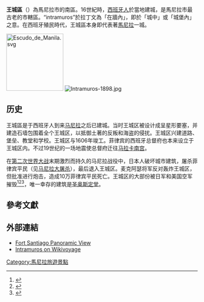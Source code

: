 {{Infobox Settlement
|name                   = 王城區
|image_skyline = Intramuros.jpg
|image_dot_map          = Manila 5th congressional district.PNG
|map_caption            = Map of Manila highlighting its 5th legislative district.
|dot_mapsize            = 200px
|dot_map_caption        = 菲律賓眾議院－馬尼拉第五選區標示圖
|dot_x =73 |dot_y =116
|nickname               = The Walled City
|subdivision_type       = 國家
|subdivision_name       = [[菲律賓|菲律賓]]
|subdivision_type1      = 區域
|subdivision_name1      = [[馬尼拉大都會|馬尼拉大都會]]
|subdivision_type2      = 城市
|subdivision_name2      = [[馬尼拉|馬尼拉]]
|subdivision_type3      = 眾議院選區
|subdivision_name3      = [[菲律賓眾議院選區|馬尼拉第五選區]]
|subdivision_type4      = [[Barangays|Barangays]]
|subdivision_name4      = [[#Barangays|5]]
|area_total_km2         = 0.67
|area_total_sq_mi       = 0.26
|population_as_of       = 2007<ref name=census07>{{Cite web |url=http://www.census.gov.ph/data/census2007/index.html |title=Final Results - 2007 Census of Population |accessdate=2010-04-28 |archive-date=2008-11-20 |archive-url=https://web.archive.org/web/20081120024509/http://www.census.gov.ph/data/census2007/index.html |dead-url=no }}</ref>
|population_total       = 5015
|population_density_km2 = auto
}}

'''王城區'''（{{lang-ceb
|Intramuros}}）為馬尼拉市的南區。16世紀時，[[西班牙人|西班牙人]]於當地建城，是馬尼拉市最古老的市轄區。“intramuros”於拉丁文為「在牆內」，即於「城中」或「城堡內」之意。在西班牙殖民時代，王城區本身即代表著[[馬尼拉|馬尼拉]]一城。

[[File:Escudo_de_Manila.svg|150px]]
[[File:Intramuros-1898.jpg|thumb]]

==历史==
王城區是于西班牙人到来[[马尼拉|马尼拉]]之后已建城。当时王城区被设计成呈星形要塞，并建造石墙包围着全个王城区，以抵御土著的反叛和海盗的侵扰。王城区兴建道路、堡垒、教堂和学校。王城区与1606年竣工。菲律宾的西班牙总督府也本来设立于王城区内。不过19世纪的一场地震使总督府迁往[[马拉卡南宫|马拉卡南宫]]。

在[[第二次世界大战|第二次世界大战]]末期激烈而持久的马尼拉战役中，日本人破坏城市建筑，屠杀菲律宾平民（见[[马尼拉大屠杀|马尼拉大屠杀]]），最后退入王城区。麦克阿瑟将军反对轰炸王城区，但批准进行炮击，造成10万菲律宾平民死亡。王城区的大部份被日军和美国空军摧毁<ref>{{cite web |url=http://www.palhbooks.com/escoda.htm |title=Genocide in Manila |first=Miguel A. |last=Bernad |publisher=Philippine American Literary House (palhbooks.com) |location=California, USA |at=PALH Book Reviews |archiveurl=https://www.webcitation.org/5rnry0cFo?url=http://www.palhbooks.com/escoda.htm |archivedate=2010-08-07 |accessdate=August 7, 2010 |deadurl=yes }}</ref><ref>{{cite web |url=http://archive.arabnews.com/?page=7&section=0&article=91871&d=7&m=2&y=2007&pix=opinion.jpg&category=Opinion |title=The Warsaw of Asia: How Manila was Flattened in WWII |first=Manuel L. |last=Quezon III |authorlink=Manuel L. Quezon III |date=February 7, 2007 |publisher=Arab News Online (archive.arabnews.com) |location=Jeddah, Saudi Arabia |at=Opinion |archiveurl=https://www.webcitation.org/5rnvPQM3p?url=http://archive.arabnews.com/?page=7 |archivedate=2010-08-07 |accessdate=August 7, 2010 |deadurl=yes }}</ref><ref>{{cite web |url=http://www.battlingbastardsbataan.com/som.htm |title=The Sack of Manila |publisher=The Battling Bastards of Bataan (battlingbastardsbataan.com) |archiveurl=https://www.webcitation.org/5rnvf1Dhk?url=http://www.battlingbastardsbataan.com/som.htm |archivedate=2010-08-07 |accessdate=August 7, 2010 |deadurl=yes }}</ref>，唯一幸存的建筑是[[圣奥斯定堂_(马尼拉)|圣奥斯定堂]]。

==參考文獻==
{{reflist}}

==外部連結==
{{Commonscat|Intramuros}}
*[https://web.archive.org/web/20110714033947/http://www.maribelajar.com/surround/intramuros/intramuros.html Fort Santiago Panoramic View]
* [[:voy:en:Intramuros|Intramuros on Wikivoyage]]

{{coord|14|35|27|N|120|58|30|E|region:PH_type:landmark_source:dewiki|display=title}}

[[Category:馬尼拉旅遊景點|Category:馬尼拉旅遊景點]]